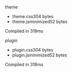 
 theme

 - theme.css304 bytes
 - theme.jsminimized52 bytes

Compiled in 319ms

 plugin

 - plugin.css304 bytes
 - plugin.jsminimized52 bytes

Compiled in 318ms
